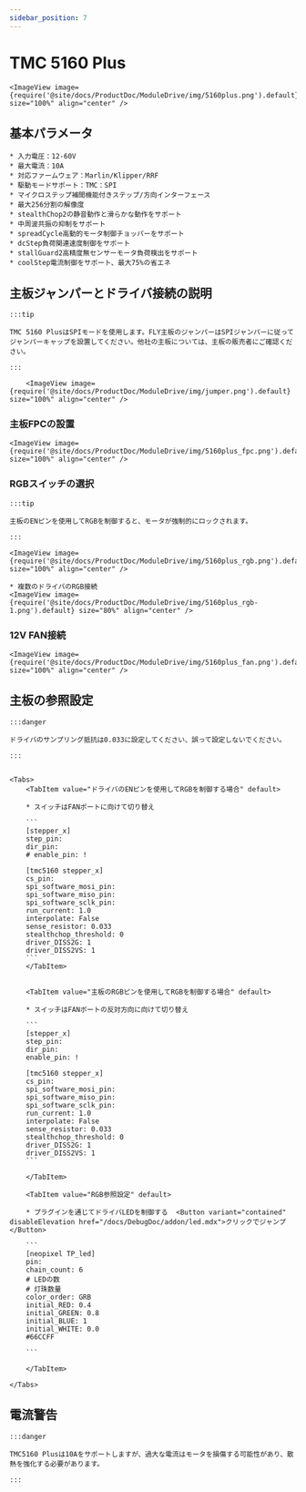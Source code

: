 ```yaml
---
sidebar_position: 7
---
```








# TMC 5160 Plus

    <ImageView image={require('@site/docs/ProductDoc/ModuleDrive/img/5160plus.png').default} size="100%" align="center" />

## 基本パラメータ

    * 入力電圧：12-60V
    * 最大電流：10A
    * 対応ファームウェア：Marlin/Klipper/RRF
    * 駆動モードサポート：TMC：SPI
    * マイクロステップ補間機能付きステップ/方向インターフェース
    * 最大256分割の解像度
    * stealthChop2の静音動作と滑らかな動作をサポート
    * 中周波共振の抑制をサポート
    * spreadCycle高動的モータ制御チョッパーをサポート
    * dcStep負荷関連速度制御をサポート
    * stallGuard2高精度無センサーモータ負荷検出をサポート
    * coolStep電流制御をサポート、最大75%の省エネ

## 主板ジャンパーとドライバ接続の説明

    :::tip

    TMC 5160 PlusはSPIモードを使用します。FLY主板のジャンパーはSPIジャンパーに従ってジャンパーキャップを設置してください。他社の主板については、主板の販売者にご確認ください。

    :::

        <ImageView image={require('@site/docs/ProductDoc/ModuleDrive/img/jumper.png').default} size="100%" align="center" />

### 主板FPCの設置

    <ImageView image={require('@site/docs/ProductDoc/ModuleDrive/img/5160plus_fpc.png').default} size="100%" align="center" />

### RGBスイッチの選択

    :::tip

    主板のENピンを使用してRGBを制御すると、モータが強制的にロックされます。

    :::

    <ImageView image={require('@site/docs/ProductDoc/ModuleDrive/img/5160plus_rgb.png').default} size="100%" align="center" />
    
    * 複数のドライバのRGB接続
    <ImageView image={require('@site/docs/ProductDoc/ModuleDrive/img/5160plus_rgb-1.png').default} size="80%" align="center" />


### 12V FAN接続

    <ImageView image={require('@site/docs/ProductDoc/ModuleDrive/img/5160plus_fan.png').default} size="100%" align="center" />

## 主板の参照設定

    :::danger

    ドライバのサンプリング抵抗は0.033に設定してください、誤って設定しないでください。

    :::


    <Tabs>
        <TabItem value="ドライバのENピンを使用してRGBを制御する場合" default>
        
        * スイッチはFANポートに向けて切り替え

        ```
        [stepper_x]
        step_pin: 
        dir_pin: 
        # enable_pin: !

        [tmc5160 stepper_x]
        cs_pin: 
        spi_software_mosi_pin: 
        spi_software_miso_pin: 
        spi_software_sclk_pin: 
        run_current: 1.0
        interpolate: False
        sense_resistor: 0.033
        stealthchop_threshold: 0
        driver_DISS2G: 1
        driver_DISS2VS: 1
        ```
        </TabItem>


        <TabItem value="主板のRGBピンを使用してRGBを制御する場合" default>
        
        * スイッチはFANポートの反対方向に向けて切り替え

        ```
        [stepper_x]
        step_pin: 
        dir_pin: 
        enable_pin: !
        
        [tmc5160 stepper_x]
        cs_pin: 
        spi_software_mosi_pin: 
        spi_software_miso_pin: 
        spi_software_sclk_pin: 
        run_current: 1.0
        interpolate: False
        sense_resistor: 0.033
        stealthchop_threshold: 0
        driver_DISS2G: 1
        driver_DISS2VS: 1
        ```  

        </TabItem>

        <TabItem value="RGB参照設定" default>

        * プラグインを通じてドライバLEDを制御する  <Button variant="contained" disableElevation href="/docs/DebugDoc/addon/led.mdx">クリックでジャンプ</Button>

        ```
        [neopixel TP_led]
        pin: 
        chain_count: 6
        # LEDの数
        # 灯珠数量
        color_order: GRB
        initial_RED: 0.4    
        initial_GREEN: 0.8
        initial_BLUE: 1
        initial_WHITE: 0.0
        #66CCFF 

        ```  

        </TabItem>

    </Tabs>

## 電流警告

    :::danger

    TMC5160 Plusは10Aをサポートしますが、過大な電流はモータを損傷する可能性があり、散熱を強化する必要があります。

    :::